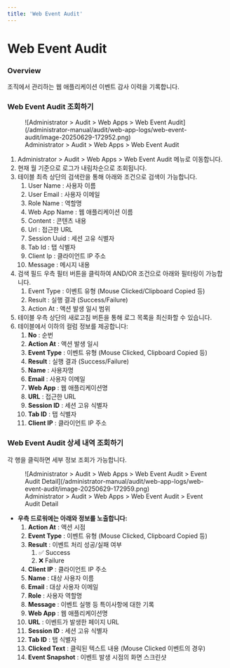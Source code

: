 ```yaml
---
title: 'Web Event Audit'
---
```


# Web Event Audit

### Overview

조직에서 관리하는 웹 애플리케이션 이벤트 감사 이력을 기록합니다.


### Web Event Audit 조회하기

<figure data-layout="center" data-align="center">
![Administrator &gt; Audit &gt; Web Apps &gt; Web Event Audit](/administrator-manual/audit/web-app-logs/web-event-audit/image-20250629-172952.png)
<figcaption>
Administrator &gt; Audit &gt; Web Apps &gt; Web Event Audit
</figcaption>
</figure>

1. Administrator &gt; Audit &gt; Web Apps &gt; Web Event Audit 메뉴로 이동합니다.
2. 현재 월 기준으로 로그가 내림차순으로 조회됩니다.
3. 테이블 최측 상단의 검색란을 통해 아래와 조건으로 검색이 가능합니다.
    1. User Name : 사용자 이름
    2. User Email : 사용자 이메일
    3. Role Name : 역할명
    4. Web App Name : 웹 애플리케이션 이름
    5. Content : 콘텐츠 내용
    6. Url : 접근한 URL
    7. Session Uuid : 세션 고유 식별자
    8. Tab Id : 탭 식별자
    9. Client Ip : 클라이언트 IP 주소
    10. Message : 메시지 내용
4. 검색 필드 우측 필터 버튼을 클릭하여 AND/OR 조건으로 아래와 필터링이 가능합니다.
    1. Event Type : 이벤트 유형 (Mouse Clicked/Clipboard Copied 등)
    2. Result : 실행 결과 (Success/Failure)
    3. Action At : 액션 발생 일시 범위
5. 테이블 우측 상단의 새로고침 버튼을 통해 로그 목록을 최신화할 수 있습니다.
6. 테이블에서 이하의 컬럼 정보를 제공합니다:
    1.  **No**  : 순번
    2.  **Action At**  : 액션 발생 일시
    3.  **Event Type**  : 이벤트 유형 (Mouse Clicked, Clipboard Copied 등)
    4.  **Result**  : 실행 결과 (Success/Failure)
    5.  **Name**  : 사용자명
    6.  **Email**  : 사용자 이메일
    7.  **Web App**  : 웹 애플리케이션명
    8.  **URL**  : 접근한 URL
    9.  **Session ID**  : 세션 고유 식별자
    10.  **Tab ID**  : 탭 식별자
    11.  **Client IP**  : 클라이언트 IP 주소

### Web Event Audit 상세 내역 조회하기

각 행을 클릭하면 세부 정보 조회가 가능합니다.

<figure data-layout="center" data-align="center">
![Administrator &gt; Audit &gt; Web Apps &gt; Web Event Audit &gt; Event Audit Detail](/administrator-manual/audit/web-app-logs/web-event-audit/image-20250629-172959.png)
<figcaption>
Administrator &gt; Audit &gt; Web Apps &gt; Web Event Audit &gt; Event Audit Detail
</figcaption>
</figure>

*  **우측 드로워에는 아래와 정보를 노출합니다:** 
    1.  **Action At**  : 액션 시점
    2.  **Event Type**  : 이벤트 유형 (Mouse Clicked, Clipboard Copied 등)
    3.  **Result**  : 이벤트 처리 성공/실패 여부
        1. ✅ Success
        2. ❌ Failure
    4.  **Client IP**  : 클라이언트 IP 주소
    5.  **Name**  : 대상 사용자 이름
    6.  **Email**  : 대상 사용자 이메일
    7.  **Role**  : 사용자 역할명
    8.  **Message**  : 이벤트 실행 등 특이사항에 대한 기록
    9.  **Web App**  : 웹 애플리케이션명
    10.  **URL**  : 이벤트가 발생한 페이지 URL
    11.  **Session ID**  : 세션 고유 식별자
    12.  **Tab ID**  : 탭 식별자
    13.  **Clicked Text**  : 클릭된 텍스트 내용 (Mouse Clicked 이벤트의 경우)
    14.  **Event Snapshot**  : 이벤트 발생 시점의 화면 스크린샷
